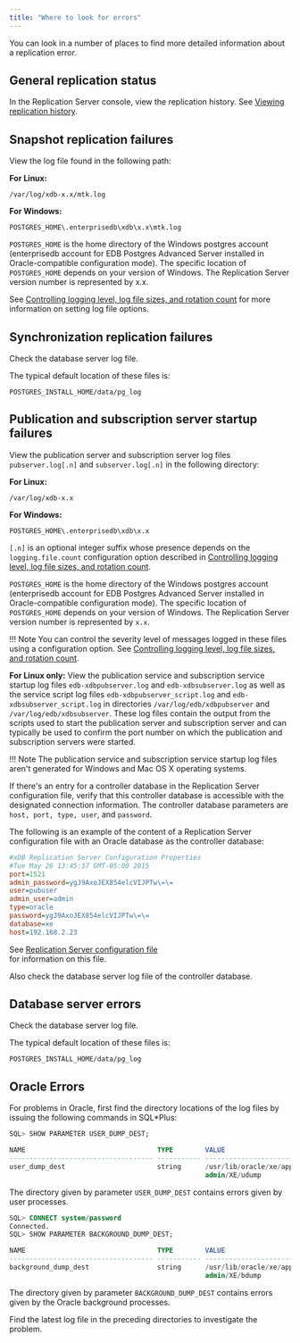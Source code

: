 ```yaml
---
title: "Where to look for errors"
---
```


<div id="where_to_look_for_errors" class="registered_link"></div>

You can look in a number of places to find more detailed information about a replication error. 

## General replication status

In the Replication Server console, view the replication history. See [Viewing replication history](../../07_common_operations/04_view_replication_history/#view_replication_history).

<div id="snapshot_replication_failures" class="registered_link"></div>

## Snapshot replication failures

View the log file found in the following path:

**For Linux:**

`/var/log/xdb-x.x/mtk.log`

**For Windows:**

`POSTGRES_HOME\.enterprisedb\xdb\x.x\mtk.log`

`POSTGRES_HOME` is the home directory of the Windows postgres account (enterprisedb account for EDB Postgres Advanced Server installed in Oracle-compatible configuration mode). The specific location of `POSTGRES_HOME`  depends on your version of Windows. The Replication Server version number is represented by x.x.

See [Controlling logging level, log file sizes, and rotation count](../04_miscellaneous_xdb_processing_topics/01_publications_and_subscriptions_server_conf_options/01_controlling_logging_level/#controlling_logging_level) for more information on setting log file options.

## Synchronization replication failures

Check the database server log file.

The typical default location of these files is:

`POSTGRES_INSTALL_HOME/data/pg_log`

<div id="pub_and_sub_startup_failures" class="registered_link"></div>

## Publication and subscription server startup failures

View the publication server and subscription server log files `pubserver.log[.n]` and `subserver.log[.n]` in the following directory:

**For Linux:**

`/var/log/xdb-x.x`

**For Windows:**

`POSTGRES_HOME\.enterprisedb\xdb\x.x`

`[.n]` is an optional integer suffix whose presence depends on the `logging.file.count` configuration option described in [Controlling logging level, log file sizes, and rotation count](../04_miscellaneous_xdb_processing_topics/01_publications_and_subscriptions_server_conf_options/01_controlling_logging_level/#controlling_logging_level).

`POSTGRES_HOME` is the home directory of the Windows postgres account (enterprisedb account for EDB Postgres Advanced Server installed in Oracle-compatible configuration mode). The specific location of `POSTGRES_HOME` depends on your version of Windows. The Replication Server version number is represented by `x.x`.

!!! Note
    You can control the severity level of messages logged in these files using a configuration option. See [Controlling logging level, log file sizes, and rotation count](../04_miscellaneous_xdb_processing_topics/01_publications_and_subscriptions_server_conf_options/01_controlling_logging_level/#controlling_logging_level).

**For Linux only:** View the publication service and subscription service startup log files `edb-xdbpubserver.log` and `edb-xdbsubserver.log` as well as the service script log files `edb-xdbpubserver_script.log` and `edb-xdbsubserver_script.log` in directories `/var/log/edb/xdbpubserver` and `/var/log/edb/xdbsubserver`. These log files contain the output from the scripts used to start the publication server and subscription server and can typically be used to confirm the port number on which the publication and subscription servers were started.

!!! Note
    The publication service and subscription service startup log files aren't generated for Windows and Mac OS X operating systems.

If there's an entry for a controller database in the Replication Server configuration file, verify that this controller database is accessible with the designated connection information. The controller database parameters are `host, port, type, user`, and `password`.

The following is an example of the content of a Replication Server configuration file with an Oracle database as the controller database:

```ini
#xDB Replication Server Configuration Properties
#Tue May 26 13:45:37 GMT-05:00 2015
port=1521
admin_password=ygJ9AxoJEX854elcVIJPTw\=\=
user=pubuser
admin_user=admin
type=oracle
password=ygJ9AxoJEX854elcVIJPTw\=\=
database=xe
host=192.168.2.23
```

See [Replication Server configuration file](../../02_overview/03_replication_server_components_and_architecture/01_physical_components/#xdb_replication_conf_file)  
for information on this file.

Also check the database server log file of the controller database.

## Database server errors

Check the database server log file.

The typical default location of these files is:

`POSTGRES_INSTALL_HOME/data/pg_log`

## Oracle Errors

For problems in Oracle, first find the directory locations of the log files by issuing the following commands in SQL\*Plus:

```sql
SQL> SHOW PARAMETER USER_DUMP_DEST;

NAME                                 TYPE        VALUE
------------------------------------ ----------- ------------------------------
user_dump_dest                       string      /usr/lib/oracle/xe/app/oracle/
                                                 admin/XE/udump
```

The directory given by parameter `USER_DUMP_DEST` contains errors given by user processes.

```sql
SQL> CONNECT system/password
Connected.
SQL> SHOW PARAMETER BACKGROUND_DUMP_DEST;

NAME                                 TYPE        VALUE
------------------------------------ ----------- ------------------------------
background_dump_dest                 string      /usr/lib/oracle/xe/app/oracle/
                                                 admin/XE/bdump
```

The directory given by parameter `BACKGROUND_DUMP_DEST` contains errors given by the Oracle background processes.

Find the latest log file in the preceding directories to investigate the problem.
